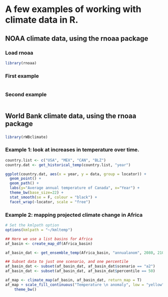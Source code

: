 # A few examples of working with climate data in R.

## NOAA climate data, using the rnoaa package

### Load rnoaa

```r
library(rnoaa)
```

### First example

```r

```

### Second example

```r

```


## World Bank climate data, using the rnoaa package

### 

```r
library(rWBclimate)
```

### Example 1: look at increases in temperature over time.

```r
country.list <- c("USA", "MEX", "CAN", "BLZ")
country.dat <- get_historical_temp(country.list, "year")

ggplot(country.dat, aes(x = year, y = data, group = locator)) + 
  geom_point() + 
  geom_path() + 
  labs(y="Average annual temperature of Canada", x="Year") +
  theme_bw(base_size=22) +
  stat_smooth(se = F, colour = "black") + 
  facet_wrap(~locator, scale = "free")
```

### Example 2: mapping projected climate change in Africa

```r
# Set the kmlpath option
options(kmlpath = "~/kmltemp")

## Here we use a list basins for Africa
af_basin <- create_map_df(Africa_basin)

af_basin_dat <- get_ensemble_temp(Africa_basin, "annualanom", 2080, 2100)

## Subset data to just one scenario, and one percentile
af_basin_dat <- subset(af_basin_dat, af_basin_dat$scenario == "a2")
af_basin_dat <- subset(af_basin_dat, af_basin_dat$percentile == 50)

af_map <- climate_map(af_basin, af_basin_dat, return_map = T)
af_map + scale_fill_continuous("Temperature \n anomaly", low = "yellow", high = "red") + 
    theme_bw()
```